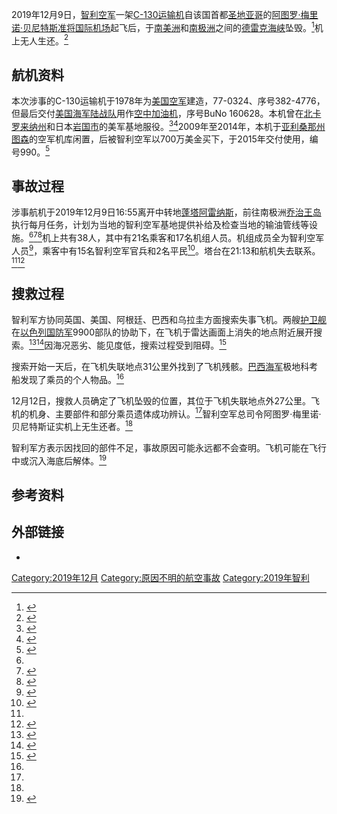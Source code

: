 {{Infobox aircraft occurrence
| image = Hércules C130 FACH990.jpg
| caption = 失事飞机及乘员
| occurrence_type = 事故
| date = {{start date|2019|12|09}}
| summary = 坠毁，原因不明
| site = [[德雷克海峡|德雷克海峡]]
| coordinates = 
| aircraft_type = [[C-130运输机|C-130运输机]]
| operator = {{air force|智利|name=智利空军}}
| origin = 智利[[圣地亚哥_(智利)|圣地亚哥]][[阿图罗·梅里诺·贝尼特斯准将国际机场|阿图罗·梅里诺·贝尼特斯准将国际机场]]
| stopover = 智利[[蓬塔阿雷纳斯|蓬塔阿雷纳斯]]{{le|卡洛斯·伊巴涅兹·德坎普总统空军基地|Presidente Carlos Ibáñez del Campo International Airport}}
| destination = 南极洲[[乔治王岛|乔治王岛]]{{le|鲁道夫·马尔什·马丁中尉空军基地|Teniente R. Marsh Airport}}
| passengers = 21
| crew = 17
| fatalities = 38
| survivors = 0
}}2019年12月9日，[[智利空军|智利空军]]一架[[C-130运输机|C-130运输机]]自该国首都[[圣地亚哥_(智利)|圣地亚哥]]的[[阿图罗·梅里诺·贝尼特斯准将国际机场|阿图罗·梅里诺·贝尼特斯准将国际机场]]起飞后，于[[南美洲|南美洲]]和[[南极洲|南极洲]]之间的[[德雷克海峡|德雷克海峡]]坠毁。<ref name=":1">{{Cite news|title=Chilean plane en route to Antarctica disappears with 38 on board|url=https://www.bbc.com/news/world-latin-america-50723907|newspaper=BBC News|date=2019-12-10|accessdate=2020-10-30|language=en-GB|archive-date=2020-08-20|archive-url=https://web.archive.org/web/20200820141304/https://www.bbc.com/news/world-latin-america-50723907|dead-url=no}}</ref>机上无人生还。<ref name=":2">{{Cite web|title=Chile air force plane found off tip of South America along with human remains|url=https://www.cbsnews.com/news/chile-plane-missing-human-remains-and-debris-c-130-hercules-air-force-plane-today-2019-12-12/|accessdate=2020-10-30|author=|date=|format=|work=CBS News|publisher=|language=en-US|archive-date=2020-10-03|archive-url=https://web.archive.org/web/20201003000521/https://www.cbsnews.com/news/chile-plane-missing-human-remains-and-debris-c-130-hercules-air-force-plane-today-2019-12-12/|dead-url=no}}</ref>

== 航机资料 ==
本次涉事的C-130运输机于1978年为[[美国空军|美国空军]]建造，{{Le|美国军用航空器序列号|United States military aircraft serial numbers|机尾编号}}77-0324、序号382-4776，但最后交付[[美国海军陆战队|美国海军陆战队]]用作[[空中加油机|空中加油机]]，序号BuNo 160628。本机曾在[[北卡罗来纳州|北卡罗来纳州]]和日本[[岩國市|岩国市]]的美军基地服役。<ref>{{Cite web|title=US Navy and US Marine Corps BuNos--Third Series (160007 to 163049)|url=http://www.joebaugher.com/navy_serials/thirdseries21.html|accessdate=2020-10-30|author=|date=|format=|work=joebaugher|publisher=|language=|archive-date=2010-10-31|archive-url=https://web.archive.org/web/20101031101646/http://joebaugher.com/navy_serials/thirdseries21.html|dead-url=no}}</ref><ref>{{Cite web|title=Historial del KC-130R de la Fuerza Aérea de Chile accidentado -noticia defensa.com - Noticias Defensa defensa.com Chile|url=https://www.defensa.com/chile/historial-kc-130r-fuerza-aerea-chile-accidentado|accessdate=2020-10-30|date=2019-12-12|last=Defensa.com|work=Defensa.com|language=es|archive-date=2020-09-11|archive-url=https://web.archive.org/web/20200911152000/https://www.defensa.com/chile/historial-kc-130r-fuerza-aerea-chile-accidentado|dead-url=no}}</ref>2009年至2014年，本机于[[亚利桑那州|亚利桑那州]][[图森_(亚利桑那州)|图森]]的空军机库闲置，后被智利空军以700万美金买下，于2015年交付使用，编号990。<ref>{{Cite web|title=Chile's Defense & Military: Air Force Acquires 2 Surplus C-130 Planes from U.S.|url=http://chiledefense.blogspot.com/2015/02/air-force-acquires-2-surplus-c-130.html|accessdate=2020-10-30|author=|date=2015-02-07|last=Arancibia|first=J. C.|format=|work=Chile's Defense & Military|publisher=|language=|archive-date=2020-09-11|archive-url=https://web.archive.org/web/20200911164059/http://chiledefense.blogspot.com/2015/02/air-force-acquires-2-surplus-c-130.html|dead-url=no}}</ref>

== 事故过程 ==
{{NoteUTC}}

涉事航机于2019年12月9日16:55离开中转地[[蓬塔阿雷纳斯|蓬塔阿雷纳斯]]，前往南极洲[[乔治王岛|乔治王岛]]执行每月任务，计划为当地的智利空军基地提供补给及检查当地的输油管线等设施。<ref name=":1" /><ref>{{Cite web|title=Chile combs Antarctic for missing plane with 38 aboard|url=https://apnews.com/article/5f0d39bb9988e8a464fddf36f57367d0|accessdate=2020-10-30|date=2019-12-10|work=AP NEWS|archive-date=2020-10-30|archive-url=https://web.archive.org/web/20201030115625/https://apnews.com/article/5f0d39bb9988e8a464fddf36f57367d0|dead-url=no}}</ref><ref>{{Cite web|title=Chile missing aeroplane: Antartica-bound plane with 38 passengers disappears|url=https://www.express.co.uk/news/world/1215140/chile-missing-aeroplane-flight-Hercules-C130-disappears-Antartica-death-news-latest-update|accessdate=2020-10-30|date=2019-12-10|last=Bull|first=Millie|work=Express.co.uk|language=en|archive-date=2020-09-11|archive-url=https://web.archive.org/web/20200911152421/https://www.express.co.uk/news/world/1215140/chile-missing-aeroplane-flight-Hercules-C130-disappears-Antartica-death-news-latest-update|dead-url=no}}</ref>机上共有38人，其中有21名乘客和17名机组人员。机组成员全为智利空军人员<ref>{{Cite web|title=Chilean Air Force plane presumed crashed on its way to Antarctica|url=https://www.cnn.com/2019/12/10/americas/chile-air-force-plane-missing-intl-hnk/index.html|accessdate=2020-10-30|author=|date=2019-12-10|last=CNN|first=Jessie Yeung, Taylor Barnes and Tara John|format=|work=CNN|publisher=|language=|archive-date=2020-04-23|archive-url=https://web.archive.org/web/20200423172140/https://www.cnn.com/2019/12/10/americas/chile-air-force-plane-missing-intl-hnk/index.html|dead-url=no}}</ref>，乘客中有15名智利空军官兵和2名平民<ref name=":0">{{Cite news|title=Chile missing plane: No survivors, confirms air force chief|url=https://www.bbc.com/news/world-latin-america-50752686|newspaper=BBC News|date=2019-12-12|accessdate=2020-10-30|language=en-GB|archive-date=2020-10-10|archive-url=https://web.archive.org/web/20201010005212/https://www.bbc.com/news/world-latin-america-50752686|dead-url=no}}</ref>。塔台在21:13和航机失去联系。<ref name=":1" /><ref>{{Cite news|title=Chilean air force says missing plane with 38 onboard has crashed|url=https://www.theguardian.com/world/2019/dec/10/chile-plane-with-38-on-board-goes-missing-on-way-to-antarctica|newspaper=The Guardian|date=2019-12-10|accessdate=2020-10-30|issn=0261-3077|language=en-GB|last=Reuters|archive-date=2020-10-27|archive-url=https://web.archive.org/web/20201027043646/https://www.theguardian.com/world/2019/dec/10/chile-plane-with-38-on-board-goes-missing-on-way-to-antarctica|dead-url=no}}</ref>

== 搜救过程 ==
智利军方协同英国、美国、阿根廷、巴西和乌拉圭方面搜索失事飞机。两艘{{Le|智利海军|Chilean Navy}}[[护卫舰|护卫舰]]在[[以色列國防軍|以色列国防军]]9900部队的协助下，在飞机于雷达画面上消失的地点附近展开搜索。<ref>{{Cite web|title=Israeli military helped find remains of crashed Chilean plane near Antarctica|url=https://www.timesofisrael.com/israeli-military-helped-find-remains-of-crashed-chilean-plane-near-antarctica/|accessdate=2020-10-30|last=Bachner|first=Michael|work=www.timesofisrael.com|language=en-US|archive-date=2020-09-11|archive-url=https://web.archive.org/web/20200911170134/https://www.timesofisrael.com/israeli-military-helped-find-remains-of-crashed-chilean-plane-near-antarctica/|dead-url=no}}</ref><ref>{{Cite web|title=עם עיניים ישראליות: כך אותרו שרידי המטוס ליד אנטרקטיקה|url=https://www.ynet.co.il/articles/0,7340,L-5642653,00.html|accessdate=2020-10-30|date=2019-12-14|work=ynet|language=he|archive-date=2020-01-28|archive-url=https://web.archive.org/web/20200128232712/https://www.ynet.co.il/articles/0,7340,L-5642653,00.html|dead-url=no}}</ref>因海况恶劣、能见度低，搜索过程受到阻碍。<ref>{{Cite news|title=Chile search teams battle adverse conditions in hunt for plane|url=https://www.bbc.co.uk/news/world-latin-america-50743673|newspaper=BBC News|date=2019-12-11|accessdate=2020-10-30|language=en-GB|archive-date=2019-12-18|archive-url=https://web.archive.org/web/20191218192411/https://www.bbc.co.uk/news/world-latin-america-50743673|dead-url=no}}</ref>

搜索开始一天后，在飞机失联地点31公里外找到了飞机残骸。[[巴西海軍|巴西海军]]极地科考船{{Le|马克西米诺海军上将号科考船|Brazilian research ship Almirante Maximiano|马克西米诺海军上将号}}发现了乘员的个人物品。<ref name=":0" />

12月12日，搜救人员确定了飞机坠毁的位置，其位于飞机失联地点外27公里。飞机的机身、主要部件和部分乘员遗体成功辨认。<ref name=":2" />智利空军总司令阿图罗·梅里诺·贝尼特斯证实机上无生还者。<ref name=":0" />

智利军方表示因找回的部件不足，事故原因可能永远都不会查明。飞机可能在飞行中或沉入海底后解体。<ref>{{Cite web|title=Chilean air force chief says cause of Antarctic plane crash may never be known|url=http://www.theguardian.com/world/2019/dec/22/chilean-air-force-chief-says-cause-of-antarctic-plane-crash-may-never-be-known|accessdate=2020-10-30|date=2019-12-22|last=Reuters|work=the Guardian|language=en|archive-date=2020-10-04|archive-url=https://web.archive.org/web/20201004061755/https://www.theguardian.com/world/2019/dec/22/chilean-air-force-chief-says-cause-of-antarctic-plane-crash-may-never-be-known|dead-url=no}}</ref>

== 参考资料 ==
{{Reflist}}
==外部链接==
* {{ASN accident|20191209-1}}
{{2019年航空事故}}
[[Category:2019年12月|Category:2019年12月]]
[[Category:原因不明的航空事故|Category:原因不明的航空事故]]
[[Category:2019年智利|Category:2019年智利]]